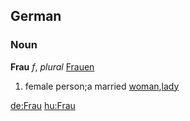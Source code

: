 ==German==
===Noun===
'''Frau''' ''f'', ''plural'' [[Frau]]en
#female person;a married [[woman]],[[lady]]

[[de:Frau]]
[[hu:Frau]]
